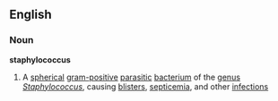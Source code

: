 ==English==
===Noun===
{{wikipedia}}
'''staphylococcus'''
#A [[spherical]] [[gram-positive]] [[parasitic]] [[bacterium]] of the [[genus]] ''[[Staphylococcus]]'', causing [[blister]]s, [[septicemia]], and other [[infection]]s